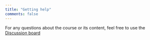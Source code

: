 ```yaml
---
title: "Getting help"
comments: false
---
```


For any questions about the course or its content, feel free to use the <a href="https://github.com/nfidd/nfidd/discussions">Discussion
  board</a>
